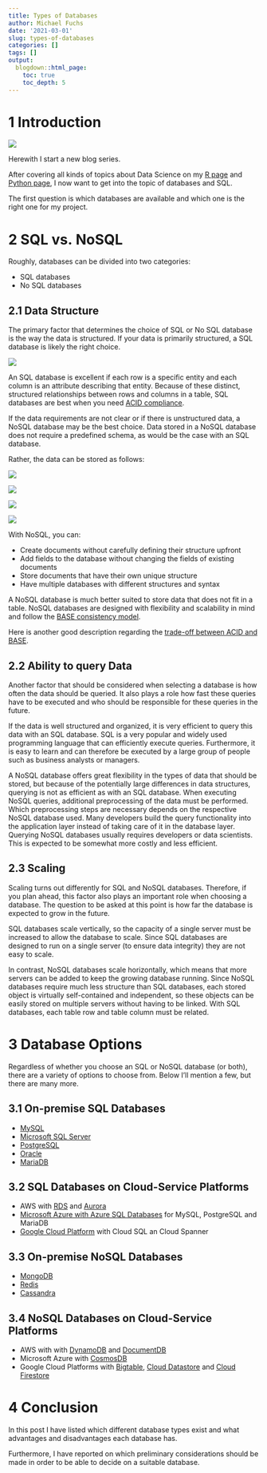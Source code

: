 ```yaml
---
title: Types of Databases
author: Michael Fuchs
date: '2021-03-01'
slug: types-of-databases
categories: []
tags: []
output:
  blogdown::html_page:
    toc: true
    toc_depth: 5
---
```



# 1 Introduction


![](/post/2021-03-01-types-of-databases_files/p1s1.png)

Herewith I start a new blog series.

After covering all kinds of topics about Data Science on my [R page](https://michael-fuchs.netlify.app/) and [Python page](https://michael-fuchs-python.netlify.app/), I now want to get into the topic of databases and SQL. 

The first question is which databases are available and which one is the right one for my project. 



# 2 SQL vs. NoSQL


Roughly, databases can be divided into two categories:

+ SQL databases
+ No SQL databases


## 2.1 Data Structure


The primary factor that determines the choice of SQL or No SQL database is the way the data is structured. 
If your data is primarily structured, a SQL database is likely the right choice.

![](/post/2021-03-01-types-of-databases_files/p1p1.png)


An SQL database is excellent if each row is a specific entity and each column is an attribute describing that entity. 
Because of these distinct, structured relationships between rows and columns in a table, SQL databases are best when you need [ACID compliance](https://mariadb.com/de/resources/blog/acid-compliance-what-it-means-and-why-you-should-care/).


If the data requirements are not clear or if there is unstructured data, a NoSQL database may be the best choice. Data stored in a NoSQL database does not require a predefined schema, as would be the case with an SQL database. 

Rather, the data can be stored as follows:


![](/post/2021-03-01-types-of-databases_files/p1p2.png)


![](/post/2021-03-01-types-of-databases_files/p1p3.png)


![](/post/2021-03-01-types-of-databases_files/p1p4.png)


![](/post/2021-03-01-types-of-databases_files/p1p5.png)


With NoSQL, you can:

+ Create documents without carefully defining their structure upfront
+ Add fields to the database without changing the fields of existing documents
+ Store documents that have their own unique structure
+ Have multiple databases with different structures and syntax


A NoSQL database is much better suited to store data that does not fit in a table. NoSQL databases are designed with flexibility and scalability in mind and follow the [BASE consistency model](https://www.dataversity.net/what-is-base/).


Here is another good description regarding the [trade-off between ACID and BASE](https://neo4j.com/blog/acid-vs-base-consistency-models-explained/).




## 2.2 Ability to query Data


Another factor that should be considered when selecting a database is how often the data should be queried. It also plays a role how fast these queries have to be executed and who should be responsible for these queries in the future. 

If the data is well structured and organized, it is very efficient to query this data with an SQL database. SQL is a very popular and widely used programming language that can efficiently execute queries. Furthermore, it is easy to learn and can therefore be executed by a large group of people such as business analysts or managers. 



A NoSQL database offers great flexibility in the types of data that should be stored, but because of the potentially large differences in data structures, querying is not as efficient as with an SQL database. When executing NoSQL queries, additional preprocessing of the data must be performed. Which preprocessing steps are necessary depends on the respective NoSQL database used. Many developers build the query functionality into the application layer instead of taking care of it in the database layer. Querying NoSQL databases usually requires developers or data scientists. This is expected to be somewhat more costly and less efficient.



## 2.3 Scaling

Scaling turns out differently for SQL and NoSQL databases. 
Therefore, if you plan ahead, this factor also plays an important role when choosing a database. The question to be asked at this point is how far the database is expected to grow in the future. 

SQL databases scale vertically, so the capacity of a single server must be increased to allow the database to scale. Since SQL databases are designed to run on a single server (to ensure data integrity) they are not easy to scale.

In contrast, NoSQL databases scale horizontally, which means that more servers can be added to keep the growing database running. Since NoSQL databases require much less structure than SQL databases, each stored object is virtually self-contained and independent, so these objects can be easily stored on multiple servers without having to be linked. With SQL databases, each table row and table column must be related. 



# 3 Database Options

Regardless of whether you choose an SQL or NoSQL database (or both), there are a variety of options to choose from. Below I'll mention a few, but there are many more. 


## 3.1 On-premise SQL Databases


+ [MySQL](https://www.mysql.com/de/) 
+ [Microsoft SQL Server](https://www.microsoft.com/en-us/sql-server/sql-server-2019)
+ [PostgreSQL](https://www.postgresql.org/) 
+ [Oracle](https://www.oracle.com/index.html) 
+ [MariaDB](https://mariadb.org/) 


## 3.2 SQL Databases on Cloud-Service Platforms

+ AWS with [RDS](https://aws.amazon.com/rds/?nc1=h_ls) and [Aurora](https://aws.amazon.com/rds/aurora/?nc1=h_ls&aurora-whats-new.sort-by=item.additionalFields.postDateTime&aurora-whats-new.sort-order=desc)
+ [Microsoft Azure with Azure SQL Databases](https://azure.microsoft.com/en-us/free/sql-database/search/?&ef_id=Cj0KCQjw9YWDBhDyARIsADt6sGY75bzUZEOYL7pDzhZEbHtO6gqDjmxqvyQVDCSCCe_4x2CtxCfdRr8aAj31EALw_wcB:G:s&OCID=AID2100049_SEM_Cj0KCQjw9YWDBhDyARIsADt6sGY75bzUZEOYL7pDzhZEbHtO6gqDjmxqvyQVDCSCCe_4x2CtxCfdRr8aAj31EALw_wcB:G:s&dclid=CKaZg_ee1e8CFYLBEQgdcT0LHg) for MySQL, PostgreSQL and MariaDB
+ [Google Cloud Platform](https://cloud.google.com/sql/?utm_source=google&utm_medium=cpc&utm_campaign=emea-de-all-de-dr-bkws-all-all-trial-b-gcp-1009139&utm_content=text-ad-none-any-DEV_c-CRE_253493422500-ADGP_Hybrid%20%7C%20BKWS%20-%20BMM%20%7C%20Txt%20~%20Databases%20~%20Cloud%20SQL-KWID_43700053282383185-aud-606988878854%3Akwd-52205039731-userloc_9042434&utm_term=KW_%2Bgoogle%20%2Bsql-NET_g-PLAC_&gclid=Cj0KCQjw9YWDBhDyARIsADt6sGZ8l2DfQfGC-vqlKYgrqteTZOYFKeM5zhP_SWkWfY8fs0l-MfAVEGoaAmejEALw_wcB&gclsrc=aw.ds) with Cloud SQL an Cloud Spanner




## 3.3 On-premise NoSQL Databases

+ [MongoDB](https://www.mongodb.com/cloud/atlas/lp/try2-de?utm_source=google&utm_campaign=gs_emea_germany_search_core_brand_atlas_desktop&utm_term=mongodb&utm_medium=cpc_paid_search&utm_ad=e&utm_ad_campaign_id=12212624524&gclid=Cj0KCQjw9YWDBhDyARIsADt6sGb8__fACKqcYFmXtaye2vteRmQLQa_2FL16q0KLW76adnRIdZ5YnAwaAoqOEALw_wcB) 
+ [Redis](https://redis.io/) 
+ [Cassandra](https://cassandra.apache.org/) 


## 3.4 NoSQL Databases on Cloud-Service Platforms

+ AWS with with [DynamoDB](https://aws.amazon.com/dynamodb/?trk=ps_a134p000006paY4AAI&trkCampaign=acq_paid_search_brand&sc_channel=PS&sc_campaign=acquisition_DACH&sc_publisher=Google&sc_category=Database&sc_country=DACH&sc_geo=EMEA&sc_outcome=acq&sc_detail=dynamodb&sc_content=DynamoDB_e&sc_matchtype=e&sc_segment=495027756154&sc_medium=ACQ-P|PS-GO|Brand|Desktop|SU|Database|DynamoDB|DACH|EN|Text|xx|EU&s_kwcid=AL!4422!3!495027756154!e!!g!!dynamodb&ef_id=Cj0KCQjw9YWDBhDyARIsADt6sGbtQmUqFNATZ4Cb8Jx3qzh3iLimZYSJDY_9Ne9xLBe3G_AUZiYS_ioaAum9EALw_wcB:G:s&s_kwcid=AL!4422!3!495027756154!e!!g!!dynamodb) and [DocumentDB](https://aws.amazon.com/documentdb/?trk=ps_a134p000006BpCyAAK&trkCampaign=pac_q1_0320_paidsearch_documentdb_de_DocumentDB_br_prosp_en&sc_channel=ps&sc_campaign=pac_q1_2020_paidsearch_documentdb_de&sc_outcome=PaaS_Digital_Marketing&sc_geo=EMEA&sc_country=DE&sc_publisher=Google&sc_category=Database&sc_detail=documentdb&sc_content=DocumentDB_exact&sc_matchtype=e&sc_segment=481116485420&sc_medium=PAC-PaaS-P|PS-GO|Brand|All|PA|Database|DocumentDB|DE|EN|Text&s_kwcid=AL!4422!3!481116485420!e!!g!!documentdb&ef_id=Cj0KCQjw9YWDBhDyARIsADt6sGbvLQseGu1bA9AELYAPPAY-gRkR9WHHpvEQDsRjajeUfWNTSEo2N_saAnc8EALw_wcB:G:s&s_kwcid=AL!4422!3!481116485420!e!!g!!documentdb)
+ Microsoft Azure with [CosmosDB](https://azure.microsoft.com/en-us/free/cosmos-db/search/?&ef_id=Cj0KCQjw9YWDBhDyARIsADt6sGapeV-LeBT6gzrT2JKdx3eUNXrFH1k9D7ObhtfAAq2rl_B_bDp-CEoaAnzyEALw_wcB:G:s&OCID=AID2100049_SEM_Cj0KCQjw9YWDBhDyARIsADt6sGapeV-LeBT6gzrT2JKdx3eUNXrFH1k9D7ObhtfAAq2rl_B_bDp-CEoaAnzyEALw_wcB:G:s&dclid=COCgtPuf1e8CFVay3godOFgAlg)
+ Google Cloud Platforms with [Bigtable](https://cloud.google.com/bigtable/?utm_source=google&utm_medium=cpc&utm_campaign=emea-de-all-en-dr-bkws-all-all-trial-e-gcp-1009139&utm_content=text-ad-none-any-DEV_c-CRE_167320881754-ADGP_Hybrid%20%7C%20BKWS%20-%20EXA%20%7C%20Txt%20~%20Databases%20~%20Cloud%20Bigtable%23v4-KWID_43700053279868543-aud-606988877934%3Akwd-42477138857-userloc_9042434&utm_term=KW_big%20table%20google-NET_g-PLAC_&gclid=Cj0KCQjw9YWDBhDyARIsADt6sGYceN58wieR8hKTA6oFQNPOZs3e36daTi_dIshDNoWtYn7z0nSjmkcaAqfGEALw_wcB&gclsrc=aw.ds), [Cloud Datastore](https://cloud.google.com/products/storage/?utm_source=google&utm_medium=cpc&utm_campaign=emea-de-all-en-dr-bkws-all-all-trial-e-gcp-1009139&utm_content=text-ad-none-any-DEV_c-CRE_253506241831-ADGP_Hybrid%20%7C%20BKWS%20-%20EXA%20%7C%20Txt%20~%20Storage%20~%20Cloud%20Storage%23v17-KWID_43700053279873421-aud-606988877934%3Akwd-46116414696-userloc_9042434&utm_term=KW_google%20data%20store-NET_g-PLAC_&gclid=Cj0KCQjw9YWDBhDyARIsADt6sGbGXsPAazhvFuG-yNvSeOAIrhibPVt0vb06zVuQwZIs6RryGAwqHJ0aAqJMEALw_wcB&gclsrc=aw.ds) and [Cloud Firestore](https://cloud.google.com/firestore?utm_source=google&utm_medium=cpc&utm_campaign=emea-de-all-en-dr-bkws-all-all-trial-e-gcp-1009139&utm_content=text-ad-none-any-DEV_c-CRE_485007164615-ADGP_Hybrid%20%7C%20BKWS%20-%20EXA%20%7C%20Txt%20~%20Databases%20~%20Firestore-KWID_43700059347332080-aud-606988877974%3Akwd-1115197366767-userloc_9042434&utm_term=KW_cloud%20firestore-NET_g-PLAC_&gclid=Cj0KCQjw9YWDBhDyARIsADt6sGamrzDgktx3LW7fu91gEeIg95_FomJVKhBQiUav9Jia2_rDqealAuwaAucLEALw_wcB&gclsrc=aw.ds)




# 4 Conclusion

In this post I have listed which different database types exist and what advantages and disadvantages each database has. 

Furthermore, I have reported on which preliminary considerations should be made in order to be able to decide on a suitable database. 
























